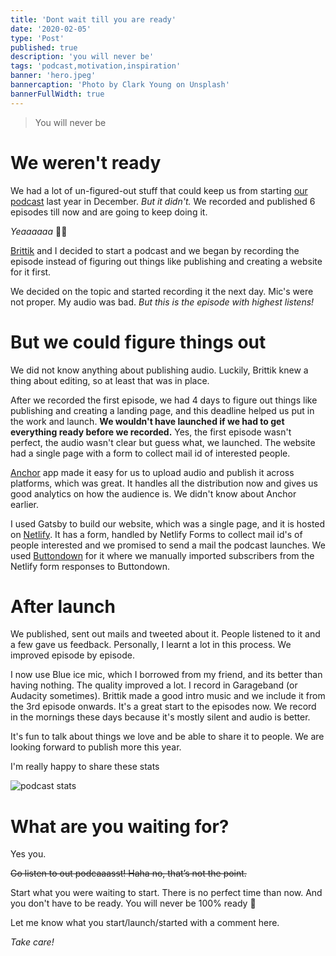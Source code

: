 ```yaml
---
title: 'Dont wait till you are ready'
date: '2020-02-05'
type: 'Post'
published: true
description: 'you will never be'
tags: 'podcast,motivation,inspiration'
banner: 'hero.jpeg'
bannercaption: 'Photo by Clark Young on Unsplash'
bannerFullWidth: true
---
```


> You will never be

# We weren't ready

We had a lot of un-figured-out stuff that could keep us from starting [our podcast](http://learningcurve.dev) last year in December. _But it didn't._ We recorded and published 6 episodes till now and are going to keep doing it.

_Yeaaaaaa_ 🤸‍♂️

[Brittik](https://twitter.com/brittikbasu) and I decided to start a podcast and we began by recording the episode instead of figuring out things like publishing and creating a website for it first.

We decided on the topic and started recording it the next day. Mic's were not proper. My audio was bad. _But this is the episode with highest listens!_

# But we could figure things out

We did not know anything about publishing audio. Luckily, Brittik knew a thing about editing, so at least that was in place.

After we recorded the first episode, we had 4 days to figure out things like publishing and creating a landing page, and this deadline helped us put in the work and launch. **We wouldn't have launched if we had to get everything ready before we recorded.** Yes, the first episode wasn't perfect, the audio wasn't clear but guess what, we launched. The website had a single page with a form to collect mail id of interested people.

[Anchor](http://anchor.fm) app made it easy for us to upload audio and publish it across platforms, which was great. It handles all the distribution now and gives us good analytics on how the audience is. We didn't know about Anchor earlier.

I used Gatsby to build our website, which was a single page, and it is hosted on [Netlify](http://netlify.com). It has a form, handled by Netlify Forms to collect mail id's of people interested and we promised to send a mail the podcast launches. We used [Buttondown](http://buttondown.email) for it where we manually imported subscribers from the Netlify form responses to Buttondown.

# After launch

We published, sent out mails and tweeted about it. People listened to it and a few gave us feedback. Personally, I learnt a lot in this process. We improved episode by episode.

I now use Blue ice mic, which I borrowed from my friend, and its better than having nothing. The quality improved a lot. I record in Garageband (or Audacity sometimes). Brittik made a good intro music and we include it from the 3rd episode onwards. It's a great start to the episodes now. We record in the mornings these days because it's mostly silent and audio is better.

It's fun to talk about things we love and be able to share it to people. We are looking forward to publish more this year.

I'm really happy to share these stats

![podcast stats](https://dev-to-uploads.s3.amazonaws.com/i/0k56jj0cq2lgct3dn24v.png)

# What are you waiting for?

Yes you.

~~Go listen to out podcaaasst! Haha no, that’s not the point.~~

Start what you were waiting to start. There is no perfect time than now. And you don't have to be ready. You will never be 100% ready 💯

Let me know what you start/launch/started with a comment here.

_Take care!_
